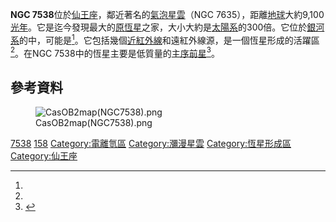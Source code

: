 {{Infobox nebula
| image = NGC 7538.jpg
|caption =NGC 7538<br />赫歇爾太空望遠鏡拍攝的NGC 7538。250 μm = 紅色, 160 μm = 綠色, 70 μm = 藍色<ref>{{cite journal|last1=Fallscheer; Reid; Di Francesco; Martin; Hill et al. (2013) 
|title=Herschel Reveals Massive Cold Clumps in NGC 7538|journal=Astrophysical Journal|volume=773|issue=2|page=102|doi=10.1088/0004-637x/773/2/102|arxiv=1307.0022|bibcode=2013ApJ...773..102F|year=2013}}</ref>
| name = NGC 7538
| epoch = [[J2000.0|J2000.0]]
| type = diffuse
| subtype = [[發射星雲|發射]]或[[反射星雲|反射]]
| constellation = [[仙王座|仙王座]]
| ra = {{RA|23|13|45.7}}<ref name="simbad">{{cite simbad
  | title=NGC 7538
  | accessdate=2006-10-20}}</ref>
| dec = {{DEC|+61|28|21}}<ref name="simbad" />
| dist_ly = 9,100<ref name="Balogetal2004">{{cite journal
  | author=Balog, Z.
  | display-authors=4
  | author2=Kenyon, S. J.
  | author3=Lada, E. A.
  | author4=Barsony, M.
  | author5=Vinkó, J.
  | author6=Gáspar', A.
  | title=A Near-Infrared (JHK) Survey of the Vicinity of the H II Region NGC 7538: Evidence for a Young Embedded Cluster
  | url=https://archive.org/details/sim_astronomical-journal_2004-12_128_6/page/2942
  | journal=The Astronomical Journal
  | date=2004
  | volume=128
  | issue=6
  | pages=2942–2953
  | bibcode=2004AJ....128.2942B
  | doi=10.1086/425548 |arxiv = astro-ph/0409115 }}</ref>
| dist_pc = 2,800
| appmag_v =
| size_v = 9′.00 × 6′.0
| radius_ly =
| absmag_v =
| notes = 包含已知最多的原恆星
| names = 氣泡星雲（Bubble Nebula）、[[John_Louis_Emil_Dreyer|Dreyer's]]天體、 [[沙普利斯亮星雲表|沙普利斯]] 158
}}

'''NGC 7538'''位於[[仙王座|仙王座]]，鄰近著名的[[氣泡星雲|氣泡星雲]]（NGC 7635），距離[[地球|地球]]大約9,100[[光年|光年]]。它是迄今發現最大的[[原恆星|原恆星]]之家，大小大約是[[太陽系|太陽系]]的300倍。它位於[[銀河系|銀河系]]的{{link-en|仙王臂|Cepheus' Arm}}中，可能是{{link-en|仙后座OB2複合體|Cassiopeia OB2 complex}}<ref name="Balogetal2004" />。它包括幾個[[紅外線|近紅外線]]和遠紅外線源，是一個恆星形成的活躍區<ref name="Balogetal2004" />。在NGC 7538中的恆星主要是低質量的[[主序前星|主序前星]]<ref>{{Cite book|url=https://books.google.com/books?id=xLYLTqmoOl0C&pg=PA458|title=Triggered Star Formation in a Turbulent Interstellar Medium (IAU S237)|last=Symposium|first=International Astronomical Union|last2=Union|first2=International Astronomical|date=2007-05-28|publisher=Cambridge University Press|isbn=978-0-521-86346-9|page=458}}</ref>。

== 參考資料 ==
{{Reflist}}
[[File:CasOB2map(NGC7538).png|thumbnail]]

{{Ngc80}}
{{Sh2 objects}}

[[Category:NGC天體|7538]]
[[Category:沙普利斯天體|158]] 
[[Category:電離氫區|Category:電離氫區]]
[[Category:瀰漫星雲|Category:瀰漫星雲]]
[[Category:恆星形成區|Category:恆星形成區]]
[[Category:仙王座|Category:仙王座]]